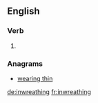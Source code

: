 ==English==

===Verb===
{{head|en|present participle}}

# {{present participle of|inwreathe|lang=en}}

===Anagrams===
* [[wearing thin#English|wearing thin]]

[[de:inwreathing]]
[[fr:inwreathing]]
